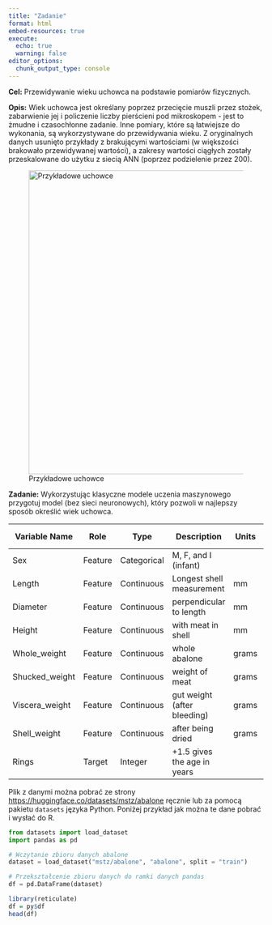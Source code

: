 ```yaml
---
title: "Zadanie"
format: html
embed-resources: true
execute: 
  echo: true
  warning: false
editor_options: 
  chunk_output_type: console
---
```


**Cel:** Przewidywanie wieku uchowca na podstawie pomiarów fizycznych.

**Opis:** Wiek uchowca jest określany poprzez przecięcie muszli przez stożek,
zabarwienie jej i policzenie liczby pierścieni pod mikroskopem - jest to żmudne
i czasochłonne zadanie. Inne pomiary, które są łatwiejsze do wykonania, są
wykorzystywane do przewidywania wieku. Z oryginalnych danych usunięto przykłady
z brakującymi wartościami (w większości brakowało przewidywanej wartości), a
zakresy wartości ciągłych zostały przeskalowane do użytku z siecią ANN (poprzez
podzielenie przez 200).

![Przykładowe
uchowce](https://mochiko.pl/wp-content/uploads/2020/03/abalone-2.jpg){fig-align="center"
width="600"}

**Zadanie:** Wykorzystując klasyczne modele uczenia maszynowego przygotuj model
(bez sieci neuronowych), który pozwoli w najlepszy sposób określić wiek
uchowca.

| **Variable Name** | **Role** | **Type**    | **Description**             | **Units** | **Missing Values** |
|-------------|-------------|-------------|-------------|-------------|-------------|
| Sex               | Feature  | Categorical | M, F, and I (infant)        |           | no                 |
| Length            | Feature  | Continuous  | Longest shell measurement   | mm        | no                 |
| Diameter          | Feature  | Continuous  | perpendicular to length     | mm        | no                 |
| Height            | Feature  | Continuous  | with meat in shell          | mm        | no                 |
| Whole_weight      | Feature  | Continuous  | whole abalone               | grams     | no                 |
| Shucked_weight    | Feature  | Continuous  | weight of meat              | grams     | no                 |
| Viscera_weight    | Feature  | Continuous  | gut weight (after bleeding) | grams     | no                 |
| Shell_weight      | Feature  | Continuous  | after being dried           | grams     | no                 |
| Rings             | Target   | Integer     | +1.5 gives the age in years |           | no                 |

Plik z danymi można pobrać ze strony
<https://huggingface.co/datasets/mstz/abalone> ręcznie lub za pomocą pakietu
`datasets` języka Python. Poniżej przykład jak można te dane pobrać i wysłać do
R.

```python
from datasets import load_dataset
import pandas as pd

# Wczytanie zbioru danych abalone
dataset = load_dataset("mstz/abalone", "abalone", split = "train")

# Przekształcenie zbioru danych do ramki danych pandas
df = pd.DataFrame(dataset)
```

```r
library(reticulate)
df = py$df
head(df)
```
